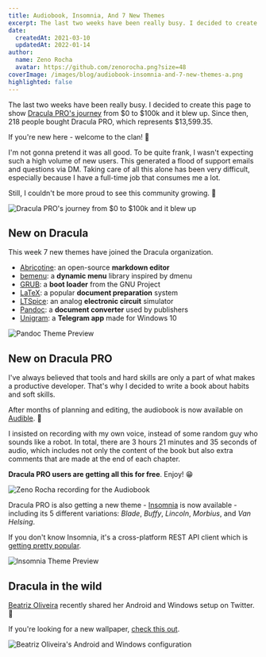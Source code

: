 ```yaml
---
title: Audiobook, Insomnia, And 7 New Themes
excerpt: The last two weeks have been really busy. I decided to create this page to show Dracula PRO's journey.
date:
  createdAt: 2021-03-10
  updatedAt: 2022-01-14
author:
  name: Zeno Rocha
  avatar: https://github.com/zenorocha.png?size=48
coverImage: /images/blog/audiobook-insomnia-and-7-new-themes-a.png
highlighted: false
---
```


The last two weeks have been really busy. I decided to create this page to show [Dracula PRO's journey](/pro/journey) from $0 to $100k and it blew up. Since then, 218 people bought Dracula PRO, which represents $13,599.35.

If you're new here - welcome to the clan! 🧛

I'm not gonna pretend it was all good. To be quite frank, I wasn't expecting such a high volume of new users. This generated a flood of support emails and questions via DM. Taking care of all this alone has been very difficult, especially because I have a full-time job that consumes me a lot.

Still, I couldn't be more proud to see this community growing. 💜

![Dracula PRO's journey from $0 to $100k and it blew up](/images/blog/audiobook-insomnia-and-7-new-themes-a.png)

## New on Dracula

This week 7 new themes have joined the Dracula organization.

- [Abricotine](/abricotine): an open-source **markdown editor**
- [bemenu](/bemenu): a **dynamic menu** library inspired by dmenu
- [GRUB](/grub): a **boot loader** from the GNU Project
- [LaTeX](/latex): a popular **document preparation** system
- [LTSpice](/ltspice): an analog **electronic circuit** simulator
- [Pandoc](/pandoc): a **document converter** used by publishers
- [Unigram](/unigram): a **Telegram app** made for Windows 10

![Pandoc Theme Preview](/images/blog/audiobook-insomnia-and-7-new-themes-b.png)

## New on Dracula PRO

I've always believed that tools and hard skills are only a part of what makes a productive developer. That's why I decided to write a book about habits and soft skills.

After months of planning and editing, the audiobook is now available on [Audible](https://www.audible.com/pd/B08WJMLJWN/?source_code=AUDFPWS0223189MWT-BK-ACX0-237602&ref=acx_bty_BK_ACX0_237602_rh_us). 🎉

I insisted on recording with my own voice, instead of some random guy who sounds like a robot. In total, there are 3 hours 21 minutes and 35 seconds of audio, which includes not only the content of the book but also extra comments that are made at the end of each chapter.

**Dracula PRO users are getting all this for free**. Enjoy! 😁

![Zeno Rocha recording for the Audiobook](/images/blog/audiobook-insomnia-and-7-new-themes-c.jpg)

Dracula PRO is also getting a new theme - [Insomnia](https://insomnia.rest/) is now available - including its 5 different variations: _Blade_, _Buffy_, _Lincoln_, _Morbius_, and _Van Helsing_.

If you don't know Insomnia, it's a cross-platform REST API client which is [getting pretty popular](https://twitter.com/zenorocha/status/1366832704382136320).

![Insomnia Theme Preview](/images/blog/audiobook-insomnia-and-7-new-themes-d.png)

## Dracula in the wild

[Beatriz Oliveira](https://twitter.com/biantris_/status/1362137635582578692) recently shared her Android and Windows setup on Twitter. 💜

If you're looking for a new wallpaper, [check this out](/wallpaper).

![Beatriz Oliveira's Android and Windows configuration](/images/blog/audiobook-insomnia-and-7-new-themes-e.jpeg)
